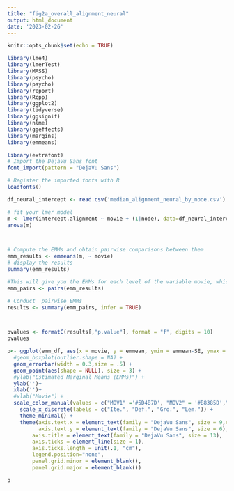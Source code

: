 ```yaml
---
title: "fig2a_overall_alignment_neural"
output: html_document
date: '2023-02-26'
---
```


```r
knitr::opts_chunk$set(echo = TRUE)
```

```r
library(lme4)
library(lmerTest)
library(MASS)
library(psycho)
library(psycho)
library(report)
library(Rcpp)
library(ggplot2)
library(tidyverse)
library(ggsignif)
library(nlme)
library(ggeffects)
library(margins)
library(emmeans)
```

```r
library(extrafont)
# Import the DejaVu Sans font
font_import(pattern = "DejaVu Sans")

# Register the imported fonts with R
loadfonts()


```

```r
df_neural_intercept <- read.csv('median_alignment_neural_by_node.csv')

```

```r
# fit your lmer model
m <- lmer(intercept.alignment ~ movie + (1|node), data=df_neural_intercept, REML=FALSE)
anova(m)



# Compute the EMMs and obtain pairwise comparisons between them
emm_results <- emmeans(m, ~ movie)
# display the results
summary(emm_results)

#This will give you the EMMs for each level of the variable movie, which are a measure of the expected value of the response variable (intercept.alignment) for each level of the predictor variable movie, while holding the other predictor variables at their mean or reference level.
emm_pairs <- pairs(emm_results)

# Conduct  pairwise EMMs
results <- summary(emm_pairs, infer = TRUE)



pvalues <- formatC(results[,"p.value"], format = "f", digits = 10)
pvalues


```


```r
p<- ggplot(emm_df, aes(x = movie, y = emmean, ymin = emmean-SE, ymax = emmean+SE, color = movie)) +
  #geom_boxplot(outlier.shape = NA) +
  geom_errorbar(width = 0.3,size = .5) +
  geom_point(aes(shape = NULL), size = 3) +
  #ylab("Estimated Marginal Means (EMMs)") +
  ylab('')+
  xlab('')+
  #xlab("Movie") +
  scale_color_manual(values = c("MOV1" ='#5D4B7D', "MOV2" = '#B8385D',"MOV3" = '#009780', "MOV4" = '#E59F38'))+
    scale_x_discrete(labels = c("Ite.", "Def.", "Gro.", "Lem.")) +
    theme_minimal() +
    theme(axis.text.x = element_text(family = "DejaVu Sans", size = 9,color = c('#5D4B7D', '#B8385D', '#009780', '#E59F38')),
          axis.text.y = element_text(family = "DejaVu Sans", size = 6),
        axis.title = element_text(family = "DejaVu Sans", size = 13),
        axis.ticks = element_line(size = 1),
        axis.ticks.length = unit(.1, "cm"),
        legend.position="none",
        panel.grid.minor = element_blank(),
        panel.grid.major = element_blank())

p




```
